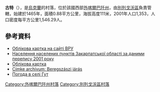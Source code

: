 {{coord|48|18|36|N|22|34|58|E|scale:30000|display=title}}

'''古特'''（{{lang-uk|Гут}}），是[[烏克蘭|烏克蘭]]的村落，位於該國西部[[外喀爾巴阡州|外喀爾巴阡州]]，由[[別列戈沃區|別列戈沃區]]負責管轄，始建於1465年，面積0.88平方公里，海拔高度111米，2001年人口1,353，人口密度每平方公里1,546.29人。

==參考資料==
*[http://w1.c1.rada.gov.ua/pls/z7503/A005?rdat1=02.09.2014&rf7571=10973 Облікова картка на сайті ВРУ]
*[http://pop-stat.mashke.org/ukraine-census-2001/zakarpatska.htm Населення населених пунктів Закарпатської області за даними перепису 2001 року]{{Wayback|url=http://pop-stat.mashke.org/ukraine-census-2001/zakarpatska.htm |date=20170809173405 }}
* [http://w1.c1.rada.gov.ua/pls/z7503/A005?rdat1=02.09.2014&rf7571=10973 Облікова картка]
* [http://www.karpatalja.ma/cimke/beregszaszi-jaras/page/2/ Címke archívum: Beregszászi járás] {{Wayback|url=http://www.karpatalja.ma/cimke/beregszaszi-jaras/page/2/ |date=20200821121654 }}
* [http://weather.in.ua/ua/zakarpatskaja/6237 Погода в селі Гут] {{Wayback|url=http://weather.in.ua/ua/zakarpatskaja/6237 |date=20161106042125 }}

{{DEFAULTSORT:Гут}}

[[Category:外喀爾巴阡州村落|Category:外喀爾巴阡州村落]]
[[Category:別列戈沃區村落|Category:別列戈沃區村落]]


{{Zakarpattia-geo-stub}}